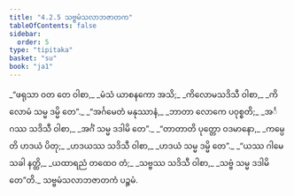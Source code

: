 ```yaml
---
title: "4.2.5 သဗ္ဗမံသလာဘဇာတက"
tableOfContents: false
sidebar:
  order: 5
type: "tipitaka"
basket: "su"
book: "ja1"
---
```



<DynamicBreadcrumb />

<Division number="57" book="ja1" e="ch" v="22" p="100">

<Paragraph number="955" type="verses" book="ja1">
_“ဖရုသာ ဝတ တေ ဝါစာ,_  
_မံသံ ယာစနကော အသိ;_  
_ကိလောမသဒိသီ ဝါစာ,_  
_ကိလောမံ သမ္မ ဒမ္မိ တေ”._  

</Paragraph>

</Division>
<Division number="58" book="ja1" e="ch" v="22" p="100">

<Paragraph number="956" type="verses" book="ja1">
_“အင်္ဂမေတံ မနုဿာနံ,_  
_ဘာတာ လောကေ ပဝုစ္စတိ;_  
_အင်္ဂဿ သဒိသီ ဝါစာ,_  
_အင်္ဂံ သမ္မ ဒဒါမိ တေ”._  

</Paragraph>

</Division>
<Division number="59" book="ja1" e="ch" v="22" p="100">

<Paragraph number="957" type="verses" book="ja1">
_“တာတာတိ ပုတ္တော ဝဒမာနော,_  
_ကမ္ပေတိ ဟဒယံ ပိတု;_  
_ဟဒယဿ သဒိသီ ဝါစာ,_  
_ဟဒယံ သမ္မ ဒမ္မိ တေ”._  

</Paragraph>

</Division>
<Division number="60" book="ja1" e="ch" v="22" p="100">

<Paragraph number="958" type="verses" book="ja1">
_“ယဿ ဂါမေ သခါ နတ္ထိ,_  
_ယထာရညံ တထေဝ တံ;_  
_သဗ္ဗဿ သဒိသီ ဝါစာ,_  
_သဗ္ဗံ သမ္မ ဒဒါမိ တေ”တိ._  


</Paragraph>
</Division>

<Paragraph number="959" type="center" book="ja1">
သဗ္ဗမံသလာဘဇာတကံ ပဉ္စမံ.
</Paragraph>